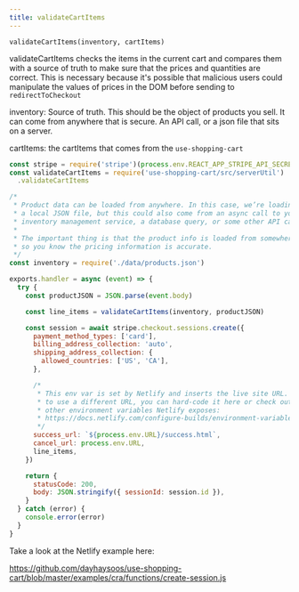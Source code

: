 ```yaml
---
title: validateCartItems
---
```


`validateCartItems(inventory, cartItems)`

validateCartItems checks the items in the current cart and compares them with a source of truth to
make sure that the prices and quantities are correct. This is necessary because it's possible that
malicious users could manipulate the values of prices in the DOM before sending to `redirectToCheckout`

inventory: Source of truth. This should be the object of products you sell. It can come from anywhere that
is secure. An API call, or a json file that sits on a server.

cartItems: the cartItems that comes from the `use-shopping-cart`

```jsx
const stripe = require('stripe')(process.env.REACT_APP_STRIPE_API_SECRET)
const validateCartItems = require('use-shopping-cart/src/serverUtil')
  .validateCartItems

/*
 * Product data can be loaded from anywhere. In this case, we’re loading it from
 * a local JSON file, but this could also come from an async call to your
 * inventory management service, a database query, or some other API call.
 *
 * The important thing is that the product info is loaded from somewhere trusted
 * so you know the pricing information is accurate.
 */
const inventory = require('./data/products.json')

exports.handler = async (event) => {
  try {
    const productJSON = JSON.parse(event.body)

    const line_items = validateCartItems(inventory, productJSON)

    const session = await stripe.checkout.sessions.create({
      payment_method_types: ['card'],
      billing_address_collection: 'auto',
      shipping_address_collection: {
        allowed_countries: ['US', 'CA'],
      },

      /*
       * This env var is set by Netlify and inserts the live site URL. If you want
       * to use a different URL, you can hard-code it here or check out the
       * other environment variables Netlify exposes:
       * https://docs.netlify.com/configure-builds/environment-variables/
       */
      success_url: `${process.env.URL}/success.html`,
      cancel_url: process.env.URL,
      line_items,
    })

    return {
      statusCode: 200,
      body: JSON.stringify({ sessionId: session.id }),
    }
  } catch (error) {
    console.error(error)
  }
}
```

Take a look at the Netlify example here:

https://github.com/dayhaysoos/use-shopping-cart/blob/master/examples/cra/functions/create-session.js
